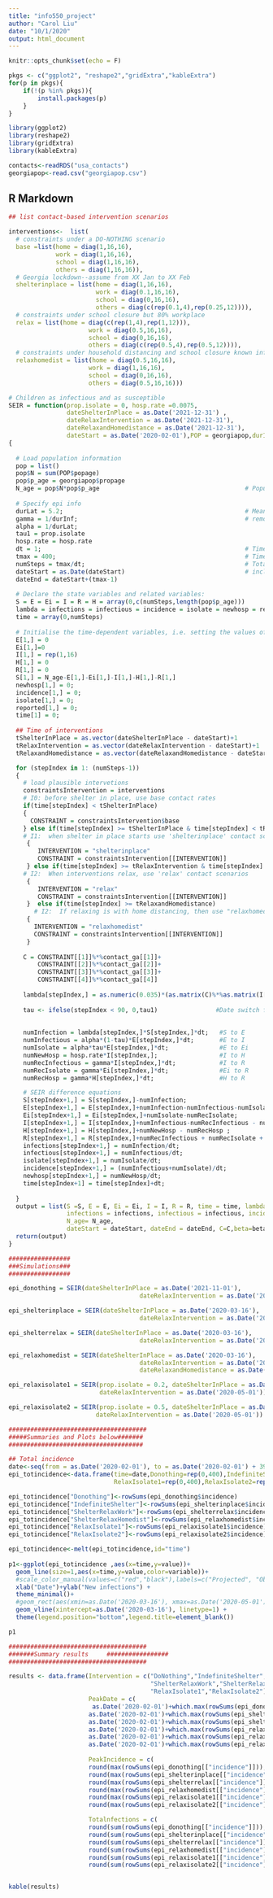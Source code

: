 ```yaml
---
title: "info550_project"
author: "Carol Liu"
date: "10/1/2020"
output: html_document
---
```


```r
knitr::opts_chunk$set(echo = F)

pkgs <- c("ggplot2", "reshape2","gridExtra","kableExtra")
for(p in pkgs){
	if(!(p %in% pkgs)){
		install.packages(p)
	}
}

library(ggplot2)
library(reshape2)
library(gridExtra)
library(kableExtra)

contacts<-readRDS("usa_contacts")
georgiapop<-read.csv("georgiapop.csv")

```



## R Markdown

```r

## list contact-based intervention scenarios

interventions<-  list(
  # constraints under a DO-NOTHING scenario 
  base =list(home = diag(1,16,16),
             work = diag(1,16,16),
             school = diag(1,16,16),
             others = diag(1,16,16)),
  # Georgia lockdown--assume from XX Jan to XX Feb 
  shelterinplace = list(home = diag(1,16,16),
                        work = diag(0.1,16,16),
                        school = diag(0,16,16),
                        others = diag(c(rep(0.1,4),rep(0.25,12)))),
  # constraints under school closure but 80% workplace
  relax = list(home = diag(c(rep(1,4),rep(1,12))),
                      work = diag(0.5,16,16),
                      school = diag(0,16,16),
                      others = diag(c(rep(0.5,4),rep(0.5,12)))), 
  # constraints under household distancing and school closure known infected cases only
  relaxhomedist = list(home = diag(0.5,16,16),
                      work = diag(1,16,16),
                      school = diag(0,16,16),
                      others = diag(0.5,16,16)))

```

```r
# Children as infectious and as susceptible 
SEIR = function(prop.isolate = 0, hosp.rate =0.0075,
                dateShelterInPlace = as.Date('2021-12-31') , 
                dateRelaxIntervention = as.Date('2021-12-31'),
                dateRelaxandHomedistance = as.Date('2021-12-31'),
                dateStart = as.Date('2020-02-01'),POP = georgiapop,durInf = 7,contact_ga=contacts)
{
  
  # Load population information
  pop = list()
  pop$N = sum(POP$popage)
  pop$p_age = georgiapop$propage
  N_age = pop$N*pop$p_age                                        # Population age structure (in numbers)
  
  # Specify epi info
  durLat = 5.2;   	                                             # Mean latent period (days) from Backer, et al (2020)
  gamma = 1/durInf;                                              # removal rate
  alpha = 1/durLat;                                      
  tau1 = prop.isolate
  hosp.rate = hosp.rate
  dt = 1;                                                        # Time step (days)
  tmax = 400;                                                    # Time horizon (days) 366 days in 2020 cause of leap year
  numSteps = tmax/dt;  	                                         # Total number of simulation time steps
  dateStart = as.Date(dateStart)                                 # included as a function argument 
  dateEnd = dateStart+(tmax-1)
  
  # Declare the state variables and related variables:
  S = E = Ei = I = R = H = array(0,c(numSteps,length(pop$p_age)))
  lambda = infections = infectious = incidence = isolate = newhosp = reported = cumulativeIncidence = array(0,c(numSteps,length(pop$p_age)))
  time = array(0,numSteps)
  
  # Initialise the time-dependent variables, i.e. setting the values of the variables at time 0
  E[1,] = 0
  Ei[1,]=0
  I[1,] = rep(1,16) 
  H[1,] = 0 
  R[1,] = 0 
  S[1,] = N_age-E[1,]-Ei[1,]-I[1,]-H[1,]-R[1,]
  newhosp[1,] = 0;
  incidence[1,] = 0;
  isolate[1,] = 0; 
  reported[1,] = 0;
  time[1] = 0;
  
  ## Time of interventions
  tShelterInPlace = as.vector(dateShelterInPlace - dateStart)+1
  tRelaxIntervention = as.vector(dateRelaxIntervention - dateStart)+1
  tRelaxandHomedistance = as.vector(dateRelaxandHomedistance - dateStart)+1

  for (stepIndex in 1: (numSteps-1))
  { 
    # load plausible intervetions 
    constraintsIntervention = interventions
    # I0: before shelter in place, use base contact rates
    if(time[stepIndex] < tShelterInPlace)  
    {
      CONSTRAINT = constraintsIntervention$base
    } else if(time[stepIndex] >= tShelterInPlace & time[stepIndex] < tRelaxIntervention) 
    # I1:  when shelter in place starts use 'shelterinplace' contact scenarios
     {
        INTERVENTION = "shelterinplace"   
        CONSTRAINT = constraintsIntervention[[INTERVENTION]] 
     } else if(time[stepIndex] >= tRelaxIntervention & time[stepIndex] < tRelaxandHomedistance)
    # I2:  When interventions relax, use 'relax' contact scenarios
     {
        INTERVENTION = "relax"   
        CONSTRAINT = constraintsIntervention[[INTERVENTION]] 
     }  else if(time[stepIndex] >= tRelaxandHomedistance)
       # I2:  If relaxing is with home distancing, then use "relaxhomedist". 
     {
       INTERVENTION = "relaxhomedist"   
       CONSTRAINT = constraintsIntervention[[INTERVENTION]] 
     } 
    
    C = CONSTRAINT[[1]]%*%contact_ga[[1]]+
        CONSTRAINT[[2]]%*%contact_ga[[2]]+
        CONSTRAINT[[3]]%*%contact_ga[[3]]+
        CONSTRAINT[[4]]%*%contact_ga[[4]]
    
    lambda[stepIndex,] = as.numeric(0.035)*(as.matrix(C)%*%as.matrix(I[stepIndex,]/N_age))
    
    tau <- ifelse(stepIndex < 90, 0,tau1)                #Date switch for proportion isolated
    
    
    numInfection = lambda[stepIndex,]*S[stepIndex,]*dt;   #S to E
    numInfectious = alpha*(1-tau)*E[stepIndex,]*dt;       #E to I
    numIsolate = alpha*tau*E[stepIndex,]*dt;              #E to Ei
    numNewHosp = hosp.rate*I[stepIndex,];                 #I to H
    numRecInfectious = gamma*I[stepIndex,]*dt;            #I to R
    numRecIsolate = gamma*Ei[stepIndex,]*dt;              #Ei to R
    numRecHosp = gamma*H[stepIndex,]*dt;                  #H to R

    # SEIR difference equations 
    S[stepIndex+1,] = S[stepIndex,]-numInfection;
    E[stepIndex+1,] = E[stepIndex,]+numInfection-numInfectious-numIsolate;
    Ei[stepIndex+1,] = Ei[stepIndex,]+numIsolate-numRecIsolate;
    I[stepIndex+1,] = I[stepIndex,]+numInfectious-numRecInfectious - numNewHosp;
    H[stepIndex+1,] = H[stepIndex,]+numNewHosp - numRecHosp ;
    R[stepIndex+1,] = R[stepIndex,]+numRecInfectious + numRecIsolate + numRecHosp;
    infections[stepIndex+1,] = numInfection/dt;
    infectious[stepIndex+1,] = numInfectious/dt;
    isolate[stepIndex+1,] = numIsolate/dt;
    incidence[stepIndex+1,] = (numInfectious+numIsolate)/dt;
    newhosp[stepIndex+1,] = numNewHosp/dt;
    time[stepIndex+1] = time[stepIndex]+dt;
    
  }
  output = list(S =S, E = E, Ei = Ei, I = I, R = R, time = time, lambda=lambda,
                infections = infections, infectious = infectious, incidence = incidence, isolate = isolate, newhosp=newhosp,
                N_age= N_age, 
                dateStart = dateStart, dateEnd = dateEnd, C=C,beta=beta, tShelterInPlace=tShelterInPlace, tRelaxIntervention=tRelaxIntervention)
  return(output)
}
```

```r
#################
###Simulations###
#################

epi_donothing = SEIR(dateShelterInPlace = as.Date('2021-11-01'),
                                    dateRelaxIntervention = as.Date('2021-12-31'))

epi_shelterinplace = SEIR(dateShelterInPlace = as.Date('2020-03-16'),
                                    dateRelaxIntervention = as.Date('2021-12-31'))

epi_shelterrelax = SEIR(dateShelterInPlace = as.Date('2020-03-16'),
                                    dateRelaxIntervention = as.Date('2020-05-01'))

epi_relaxhomedist = SEIR(dateShelterInPlace = as.Date('2020-03-16'),
                                    dateRelaxIntervention = as.Date('2020-04-30'),
                                    dateRelaxandHomedistance = as.Date('2020-05-01'))

epi_relaxisolate1 = SEIR(prop.isolate = 0.2, dateShelterInPlace = as.Date('2020-03-16'),
                         dateRelaxIntervention = as.Date('2020-05-01'))

epi_relaxisolate2 = SEIR(prop.isolate = 0.5, dateShelterInPlace = as.Date('2020-03-16'),
                        dateRelaxIntervention = as.Date('2020-05-01'))

######################################
#####Summaries and Plots below#######
#####################################

## Total incidence
date<-seq(from = as.Date('2020-02-01'), to = as.Date('2020-02-01') + 399, by = 1)
epi_totincidence<-data.frame(time=date,Donothing=rep(0,400),IndefiniteShelter=rep(0,400),ShelterRelaxWork=rep(0,400),ShelterRelaxHomedist=rep(0,400),
                             RelaxIsolate1=rep(0,400),RelaxIsolate2=rep(0,400))

epi_totincidence["Donothing"]<-rowSums(epi_donothing$incidence)
epi_totincidence["IndefiniteShelter"]<-rowSums(epi_shelterinplace$incidence)
epi_totincidence["ShelterRelaxWork"]<-rowSums(epi_shelterrelax$incidence)
epi_totincidence["ShelterRelaxHomedist"]<-rowSums(epi_relaxhomedist$incidence)
epi_totincidence["RelaxIsolate1"]<-rowSums(epi_relaxisolate1$incidence)
epi_totincidence["RelaxIsolate2"]<-rowSums(epi_relaxisolate2$incidence)

epi_totincidence<-melt(epi_totincidence,id="time")
  
p1<-ggplot(epi_totincidence ,aes(x=time,y=value))+
  geom_line(size=1,aes(x=time,y=value,color=variable))+
  #scale_color_manual(values=c("red","black"),labels=c("Projected", "Observed"))+
  xlab("Date")+ylab("New infections") + 
  theme_minimal()+
  #geom_rect(aes(xmin=as.Date('2020-03-16'), xmax=as.Date('2020-05-01'), ymin=0, ymax=Inf))
  geom_vline(xintercept=as.Date('2020-03-16'), linetype=1) +
  theme(legend.position="bottom",legend.title=element_blank())

p1

######################################
#######Summary results     #################
######################################

results <- data.frame(Intervention = c("DoNothing","IndefiniteShelter",
                                       "ShelterRelaxWork","ShelterRelaxHomeDist",
                                       "RelaxIsolate1","RelaxIsolate2"),
                      PeakDate = c(
                       as.Date('2020-02-01')+which.max(rowSums(epi_donothing[["incidence"]])),
                      as.Date('2020-02-01')+which.max(rowSums(epi_shelterinplace[["incidence"]])),
                      as.Date('2020-02-01')+which.max(rowSums(epi_shelterrelax[["incidence"]])),
                      as.Date('2020-02-01')+which.max(rowSums(epi_relaxhomedist[["incidence"]])),
                      as.Date('2020-02-01')+which.max(rowSums(epi_relaxisolate1[["incidence"]])),
                      as.Date('2020-02-01')+which.max(rowSums(epi_relaxisolate2[["incidence"]]))),
                      
                      PeakIncidence = c(
                      round(max(rowSums(epi_donothing[["incidence"]])), digits=0),
                      round(max(rowSums(epi_shelterinplace[["incidence"]])), digits=0),
                      round(max(rowSums(epi_shelterrelax[["incidence"]])),digits=0),
                      round(max(rowSums(epi_relaxhomedist[["incidence"]])), digits=0),
                      round(max(rowSums(epi_relaxisolate1[["incidence"]])), digits=0),
                      round(max(rowSums(epi_relaxisolate2[["incidence"]])),digits=0)),

                      Totalnfections = c(
                      round(sum(rowSums(epi_donothing[["incidence"]])), digits =0),
                      round(sum(rowSums(epi_shelterinplace[["incidence"]])), digits =0),
                      round(sum(rowSums(epi_shelterrelax[["incidence"]])), digits=0),
                      round(sum(rowSums(epi_relaxhomedist[["incidence"]])), digits = 0),
                      round(sum(rowSums(epi_relaxisolate1[["incidence"]])), digits =0),
                      round(sum(rowSums(epi_relaxisolate2[["incidence"]])), digits =0)))


kable(results)


```


